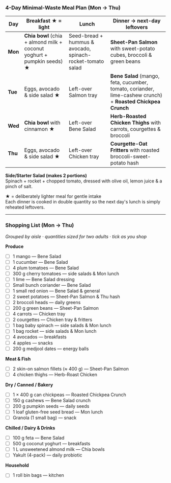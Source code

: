 ### 4-Day Minimal-Waste Meal Plan (Mon → Thu)

| Day  | Breakfast ★ = light | Lunch | Dinner → next-day leftovers |
|------|---------------------|-------|-----------------------------|
| **Mon** | **Chia bowl** (chia + almond milk + coconut yoghurt + pumpkin seeds) ★ | Seed-bread + hummus & avocado, spinach-rocket-tomato salad | **Sheet-Pan Salmon** with sweet-potato cubes, broccoli & green beans |
| **Tue** | Eggs, avocado & side salad ★ | Left-over Salmon tray | **Bene Salad** (mango, feta, cucumber, tomato, coriander, lime-cashew crunch) + **Roasted Chickpea Crunch** |
| **Wed** | **Chia bowl** with cinnamon ★ | Left-over Bene Salad | **Herb-Roasted Chicken Thighs** with carrots, courgettes & broccoli |
| **Thu** | Eggs, avocado & side salad ★ | Left-over Chicken tray | **Courgette-Oat Fritters** with roasted broccoli-sweet-potato hash |

**Side/Starter Salad (makes 2 portions)**  
Spinach + rocket + chopped tomato, dressed with olive oil, lemon juice & a pinch of salt.

★ = deliberately lighter meal for gentle intake  
Each dinner is cooked in double quantity so the next day's lunch is simply reheated leftovers.

---

### Shopping List (Mon → Thu)
_Grouped by aisle · quantities sized for two adults · tick as you shop_

**Produce**
- [ ] 1 mango — Bene Salad
- [ ] 1 cucumber — Bene Salad
- [ ] 4 plum tomatoes — Bene Salad
- [ ] 300 g cherry tomatoes — side salads & Mon lunch
- [ ] 1 lime — Bene Salad dressing
- [ ] Small bunch coriander — Bene Salad
- [ ] 1 small red onion — Bene Salad & general
- [ ] 2 sweet potatoes — Sheet-Pan Salmon & Thu hash
- [ ] 2 broccoli heads — daily greens
- [ ] 200 g green beans — Sheet-Pan Salmon
- [ ] 4 carrots — Chicken tray
- [ ] 2 courgettes — Chicken tray & fritters
- [ ] 1 bag baby spinach — side salads & Mon lunch
- [ ] 1 bag rocket — side salads & Mon lunch
- [ ] 4 avocados — breakfasts
- [ ] 4 apples — snacks
- [ ] 200 g medjool dates — energy balls

**Meat & Fish**
- [ ] 2 skin-on salmon fillets (≈ 400 g) — Sheet-Pan Salmon
- [ ] 4 chicken thighs — Herb-Roast Chicken

**Dry / Canned / Bakery**
- [ ] 1 × 400 g can chickpeas — Roasted Chickpea Crunch
- [ ] 150 g cashews — Bene Salad crunch
- [ ] 200 g pumpkin seeds — daily seeds
- [ ] 1 loaf gluten-free seed bread — Mon lunch
- [ ] Granola (1 small bag) — snack

**Chilled / Dairy & Drinks**
- [ ] 100 g feta — Bene Salad
- [ ] 500 g coconut yoghurt — breakfasts
- [ ] 1 L unsweetened almond milk — Chia bowls
- [ ] Yakult (4-pack) — daily probiotic

**Household**
- [ ] 1 roll bin bags — kitchen
